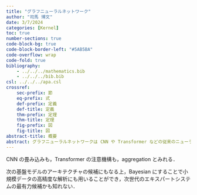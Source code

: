 ```yaml
---
title: "グラフニューラルネットワーク"
author: "司馬 博文"
date: 3/7/2024
categories: [Kernel]
toc: true
number-sections: true
code-block-bg: true
code-block-border-left: "#5AB5BA"
code-overflow: wrap
code-fold: true
bibliography: 
    - ../../../mathematics.bib
    - ../../../bib.bib
csl: ../../../apa.csl
crossref:
    sec-prefix: 節
    eq-prefix: 式
    def-prefix: 定義
    def-title: 定義
    thm-prefix: 定理
    thm-title: 定理
    fig-prefix: 図
    fig-title: 図
abstract-title: 概要
abstract: グラフニューラルネットワークは CNN や Transformer などの従来のニューラルネットワークアーキテクチャを拡張したクラスである．
---
```


CNN の畳み込みも，Transformer の注意機構も，aggregation とみれる．

次の基盤モデルのアーキテクチャの候補にもなる上，Bayesian にすることで小規模データの高精度な解析にも用いることができ，次世代のエキスパートシステムの最有力候補かも知れない．


